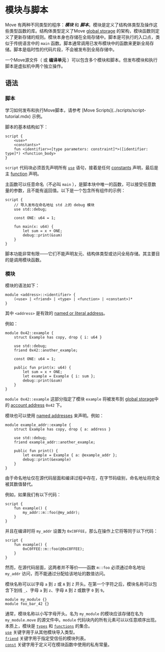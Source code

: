 
# 模块与脚本

Move 有两种不同类型的程序：**_模块_** 和 **_脚本_**。模块是定义了结构体类型及操作这些类型函数的库。结构体类型定义了Move [global storage](global-storage-structure.mdx) 的架构，模块函数则定义了更新存储的规则。模块本身也存储在全局存储中。脚本是可执行的入口点，类似于传统语言中的 `main` 函数。脚本通常调用已发布模块中的函数来更新全局存储。脚本是临时性的代码片段，不会被发布到全局存储中。

一个Move源文件（ 或 **编译单元** ）可以包含多个模块和脚本。但发布模块和执行脚本是虚拟机中两个独立操作。

## 语法

### 脚本

<Callout type="info">
学习如何发布和执行Move脚本，请参考 [Move Scripts](../scripts/script-tutorial.mdx) 示例。
</Callout>

脚本的基本结构如下：

```text
script {
    <use>*
    <constants>*
    fun <identifier><[type parameters: constraint]*>([identifier: type]*) <function_body>
}
```

`script` 代码块必须首先声明所有 [`use`](uses.mdx) 语句，接着是任何 [constants](constants.mdx) 声明，最后是主 [function](functions.mdx) 声明。

主函数可以任意命名（不必叫 `main` ），是脚本块中唯一的函数，可以接受任意数量的参数，且不能有返回值。以下是一个包含所有组件的示例：

```move
script {
    // 导入发布在命名地址 std 上的 debug 模块
    use std::debug;

    const ONE: u64 = 1;

    fun main(x: u64) {
        let sum = x + ONE;
        debug::print(&sum)
    }
}
```

脚本功能非常有限——它们不能声明友元、结构体类型或访问全局存储。其主要目的是调用模块函数。

### 模块

模块的语法如下：

```move
module <address>::<identifier> {
    (<use> | <friend> | <type> | <function> | <constant>)*
}
```

其中 `<address>` 是有效的 [named or literal address](address.mdx)。

例如：

```move
module 0x42::example {
    struct Example has copy, drop { i: u64 }

    use std::debug;
    friend 0x42::another_example;

    const ONE: u64 = 1;

    public fun print(x: u64) {
        let sum = x + ONE;
        let example = Example { i: sum };
        debug::print(&sum)
    }
}
```

`module 0x42::example` 这部分指定了模块 `example` 将被发布到 [global storage](global-storage-structure.mdx)中的 [account address](address.mdx) `0x42` 下。

模块也可以使用 [named addresses](address.mdx) 来声明。例如：

```move
module example_addr::example {
    struct Example has copy, drop { a: address }

    use std::debug;
    friend example_addr::another_example;

    public fun print() {
        let example = Example { a: @example_addr };
        debug::print(&example)
    }
}
```

由于命名地址仅在源代码层面和编译过程中存在，在字节码级别，命名地址将完全被其数值替代。

例如，如果我们有以下代码：

```move
script {
    fun example() {
        my_addr::m::foo(@my_addr);
    }
}
```

并且在编译时将 `my_addr` 设置为 `0xC0FFEE`，那么在操作上它将等同于以下代码：

```move
script {
    fun example() {
        0xC0FFEE::m::foo(@0xC0FFEE);
    }
}
```

然而，在源代码层面，这两者并不等价——函数 `m::foo` 必须通过命名地址 `my_addr` 访问，而不能通过分配给该地址的数值访问。

模块名称可以以字母 `a` 到 `z` 或 `A` 到 `Z` 开头。在第一个字符之后，模块名称可以包含下划线 `_`、字母 `a` 到 `z`、字母 `A` 到 `Z` 或数字 `0` 到 `9`。

```move
module my_module {}
module foo_bar_42 {}
```

通常，模块名称以小写字母开头。名为 `my_module` 的模块应该存储在名为 `my_module.move` 的源文件中。`module` 代码块内的所有元素可以以任意顺序出现。  
本质上，模块是 [`types`](structs-and-resources.mdx) 和 [`functions`](functions.mdx) 的集合。  
[`use`](uses.mdx) 关键字用于从其他模块导入类型。  
[`friend`](friends.mdx) 关键字用于指定受信任的模块列表。  
[`const`](constants.mdx) 关键字用于定义可在模块函数中使用的私有常量。